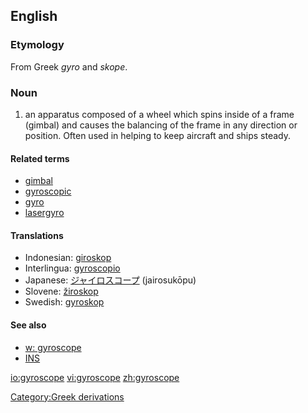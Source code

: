 ==English==
=== Etymology ===
From Greek ''gyro'' and ''skope''.

=== Noun ===
#an apparatus composed of a wheel which spins inside of a frame (gimbal) and causes the balancing of the frame in any direction or position. Often used in helping to keep aircraft and ships steady.

====Related terms====
*[[gimbal]]
*[[gyroscopic]]
*[[gyro]]
*[[lasergyro]]

==== Translations ====
*Indonesian: [[giroskop]]
*Interlingua: [[gyroscopio]]
*Japanese: [[ジャイロスコープ]] (jairosukōpu)
*Slovene: [[žiroskop]] {{m}}
*Swedish: [[gyroskop]] {{n}}

==== See also====
*[[w: gyroscope]]
*[[INS]]

[[Category:Greek derivations]]

[[io:gyroscope]]
[[vi:gyroscope]]
[[zh:gyroscope]]